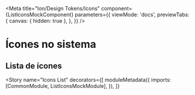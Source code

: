
<Meta
  title="Ion/Design Tokens/Icons"
  component={ListIconsMockComponent}
  parameters={{
    viewMode: 'docs',
    previewTabs: {
      canvas: { hidden: true },
    },
  }}
/>

<style>{`
  .heading {
    font-size: 40px;
    font-weight: 700;
    line-height: 48px;
    letter-spacing: 0em;
    color: #282B33;
  }

  .subheading {
    font-size: 20px;
    font-weight: 600;
    line-height: 28px;
    letter-spacing: 0em;
    color: #8D93A5;
  }
`}</style>

<h1 class="heading">Ícones no sistema</h1>

<h2 class="subheading">Lista de ícones</h2>

<Story
  name="Icons List"
  decorators={[
    moduleMetadata({
      imports: [CommonModule, ListIconsMockModule],
    }),
  ]}
>
  <ion-list-icon></ion-list-icon>
</Story>
